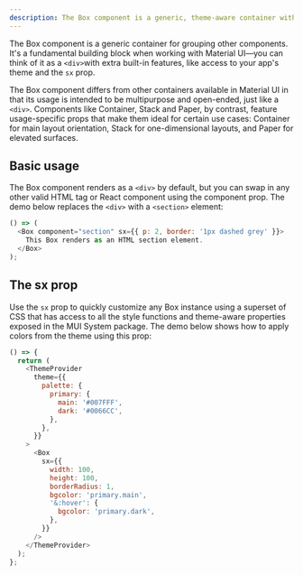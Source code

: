 ```yaml
---
description: The Box component is a generic, theme-aware container with access to CSS utilities from MUI System.
---
```



The Box component is a generic container for grouping other components.
It's a fundamental building block when working with Material UI—you can think of it as a `<div>`with extra built-in features, like access to your app's theme and the `sx` prop.

The Box component differs from other containers available in Material UI in that its usage is intended to be multipurpose and open-ended, just like a `<div>`.
Components like Container, Stack and Paper, by contrast, feature usage-specific props that make them ideal for certain use cases: Container for main layout orientation, Stack for one-dimensional layouts, and Paper for elevated surfaces.

## Basic usage

The Box component renders as a `<div>` by default, but you can swap in any other valid HTML tag or React component using the component prop.
The demo below replaces the `<div>` with a `<section>` element:

```js live
() => (
  <Box component="section" sx={{ p: 2, border: '1px dashed grey' }}>
    This Box renders as an HTML section element.
  </Box>
);
```

## The sx prop

Use the `sx` prop to quickly customize any Box instance using a superset of CSS that has access to all the style functions and theme-aware properties exposed in the MUI System package. The demo below shows how to apply colors from the theme using this prop:

```js live
() => {
  return (
    <ThemeProvider
      theme={{
        palette: {
          primary: {
            main: '#007FFF',
            dark: '#0066CC',
          },
        },
      }}
    >
      <Box
        sx={{
          width: 100,
          height: 100,
          borderRadius: 1,
          bgcolor: 'primary.main',
          '&:hover': {
            bgcolor: 'primary.dark',
          },
        }}
      />
    </ThemeProvider>
  );
};
```
